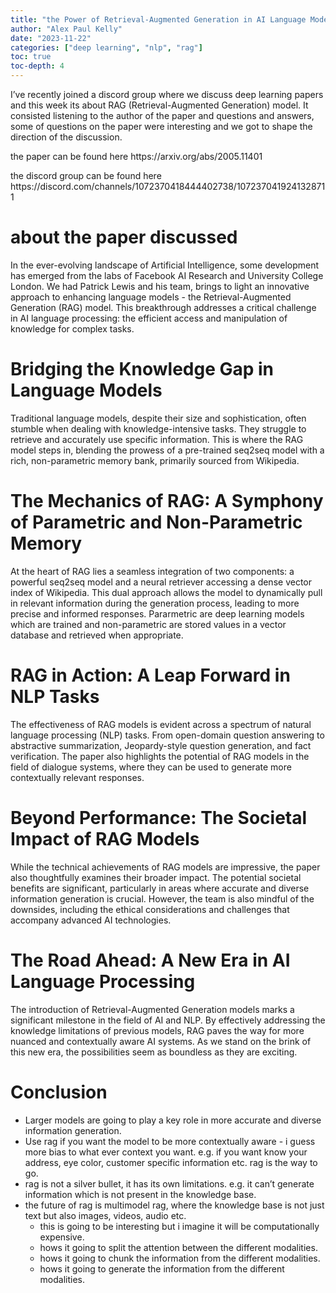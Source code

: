 ```yaml
---
title: "the Power of Retrieval-Augmented Generation in AI Language Models"
author: "Alex Paul Kelly"
date: "2023-11-22"
categories: ["deep learning", "nlp", "rag"]
toc: true
toc-depth: 4
---
```


I've recently joined a discord group where we discuss deep learning papers and this week its about RAG (Retrieval-Augmented Generation) model. It consisted listening to the author of the paper and questions and answers, some of questions on the paper were interesting and we got to shape the direction of the discussion.

the paper can be found here https://arxiv.org/abs/2005.11401

the discord group can be found here https://discord.com/channels/1072370418444402738/1072370419241328711

# about the  paper discussed 

In the ever-evolving landscape of Artificial Intelligence, some development has emerged from the labs of Facebook AI Research and University College London. We had Patrick Lewis and his team, brings to light an innovative approach to enhancing language models - the Retrieval-Augmented Generation (RAG) model. This breakthrough addresses a critical challenge in AI language processing: the efficient access and manipulation of knowledge for complex tasks.

# Bridging the Knowledge Gap in Language Models
Traditional language models, despite their size and sophistication, often stumble when dealing with knowledge-intensive tasks. They struggle to retrieve and accurately use specific information. This is where the RAG model steps in, blending the prowess of a pre-trained seq2seq model with a rich, non-parametric memory bank, primarily sourced from Wikipedia.

# The Mechanics of RAG: A Symphony of Parametric and Non-Parametric Memory
At the heart of RAG lies a seamless integration of two components: a powerful seq2seq model and a neural retriever accessing a dense vector index of Wikipedia. This dual approach allows the model to dynamically pull in relevant information during the generation process, leading to more precise and informed responses.  Pararmetric are deep learning models which are trained and non-parametric are stored values in a vector database and retrieved when appropriate.

# RAG in Action: A Leap Forward in NLP Tasks
The effectiveness of RAG models is evident across a spectrum of natural language processing (NLP) tasks. From open-domain question answering to abstractive summarization, Jeopardy-style question generation, and fact verification. The paper also highlights the potential of RAG models in the field of dialogue systems, where they can be used to generate more contextually relevant responses.

# Beyond Performance: The Societal Impact of RAG Models
While the technical achievements of RAG models are impressive, the paper also thoughtfully examines their broader impact. The potential societal benefits are significant, particularly in areas where accurate and diverse information generation is crucial. However, the team is also mindful of the downsides, including the ethical considerations and challenges that accompany advanced AI technologies.

# The Road Ahead: A New Era in AI Language Processing
The introduction of Retrieval-Augmented Generation models marks a significant milestone in the field of AI and NLP. By effectively addressing the knowledge limitations of previous models, RAG paves the way for more nuanced and contextually aware AI systems. As we stand on the brink of this new era, the possibilities seem as boundless as they are exciting.

# Conclusion

- Larger models are going to play a key role in more accurate and diverse information generation.
- Use rag if you want the model to be more contextually aware - i guess more bias to what ever context you want. e.g. if you want know your address, eye color, customer specific information etc. rag is the way to go.
- rag is not a silver bullet, it has its own limitations. e.g. it can't generate information which is not present in the knowledge base.
- the future of rag is multimodel rag, where the knowledge base is not just text but also images, videos, audio etc.
    - this is going to be interesting but i imagine it will be computationally expensive.
    - hows it going to split the attention between the different modalities.
    - hows it going to chunk the information from the different modalities.
    - hows it going to generate the information from the different modalities.